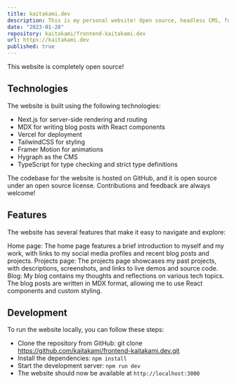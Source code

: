 ```yaml
---
title: kaitakami.dev
description: This is my personal website! Open source, headless CMS, fully typed and framer motion.
date: "2023-01-28"
repository: kaitakami/frontend-kaitakami.dev
url: https://kaitakami.dev
published: true
---
```


This website is completely open source!

## Technologies

The website is built using the following technologies:

- Next.js for server-side rendering and routing
- MDX for writing blog posts with React components
- Vercel for deployment
- TailwindCSS for styling
- Framer Motion for animations
- Hygraph as the CMS
- TypeScript for type checking and strict type definitions

The codebase for the website is hosted on GitHub, and it is open source under an open source license. Contributions and feedback are always welcome!

## Features

The website has several features that make it easy to navigate and explore:

Home page: The home page features a brief introduction to myself and my work, with links to my social media profiles and recent blog posts and projects.
Projects page: The projects page showcases my past projects, with descriptions, screenshots, and links to live demos and source code.
Blog: My blog contains my thoughts and reflections on various tech topics. The blog posts are written in MDX format, allowing me to use React components and custom styling.

## Development

To run the website locally, you can follow these steps:

- Clone the repository from GitHub: git clone <https://github.com/kaitakami/frontend-kaitakami.dev.git>
- Install the dependencies: `npm install`
- Start the development server: ```npm run dev```
- The website should now be available at ```http://localhost:3000```
